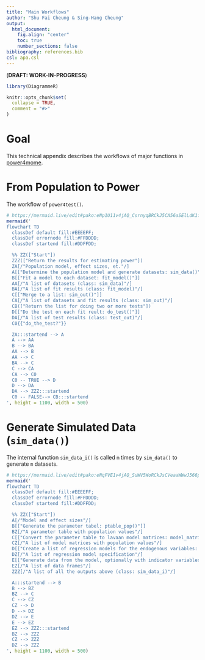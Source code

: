 ```yaml
---
title: "Main Workflows"
author: "Shu Fai Cheung & Sing-Hang Cheung"
output:
  html_document:
    fig.align: "center"
    toc: true
    number_sections: false
bibliography: references.bib
csl: apa.csl
---
```


(**DRAFT: WORK-IN-PROGRESS**)

```r
library(DiagrammeR)
```

```r
knitr::opts_chunk$set(
  collapse = TRUE,
  comment = "#>"
)
```

# Goal

This technical appendix describes the
workflows of major functions in
[power4mome](https://sfcheung.github.io/power4mome/).

# From Population to Power

The workflow of `power4test()`.

```r
# https://mermaid.live/edit#pako:eNp1U11v4jAQ_CsrnyqBRCkJ5CA56aSElLdK1fWeIBWyyAaiS2JkO-JaxH_v2gbSo7o87cfM7MRrH9lG5MgiVlTisNlxqeF3mjUAd3ewqbhSKRaQY8HbSkNRVlX07ZG-xeLHLQilFLIhsTNssUjp-wJTmmZgk59RaWpwFnVGLpe9VcZeDCxjr31TXbrao9JlzTXCszigvDbj1UPGnsW-rbguRQM1eagGgEWBGw2qfEdFmR5m7OHVEOIVaaWoUdZlg6B3CPsbNnAyuMUGpRmXc80VahWRWL02Wa9P061YYsQWpQZ-ZmoByDe7Cymi_9Rr2-pIsbUcQ1UqDaK4DoCePaZuTv_iOblhkChIVLSUjnQddGXNjbknlFs0trhlO3HR6s7O_H92uF3T10lnhW5OYtbzC3UrG3ueVqkQEnJRNlvQBwGU1EKSEVRaXXaX2lUIyzENoAXY03NTaWhEEmvT6uymN3Yt8daiKf7j0V0VuL__CbHdgQttnNg4cXXXSD7Fc7eBLp67MHaHZxP7ZlIXxs6lTejqfkLNEzZgNV08Xub05o7WGKO_rzFjEYU5l38yljUnwvFWi5e3ZsMiLVscMCna7Y5FBa8UZe2e1oRpybeS19fqnjdLIboc81IL-eSeuH3pFsOiI_vLIj8IhzN_7I0nvv_dC_wgGLA3Kk-GE28aTr1wFI6m4Wx2GrB3q-oPR54_G4VB4I29kR-Ox6cP5tlTaw
mermaid('
flowchart TD
  classDef default fill:#EEEEFF;
  classDef errornode fill:#FFDDDD;
  classDef startend fill:#DDFFDD;

  %% ZZ(["Start"])
  ZZZ(["Return the results for estimating power"])
  ZA[/"Population model, effect sizes, et."/]
  A[["Determine the population model and generate datasets: sim_data()"]]
  B[["Fit a model to each dataset: fit_model()"]]
  AA[/"A list of datasets (class: sim_data)"/]
  BA[/"A list of fit results (class: fit_model)"/]
  C[["Merge to a list: sim_out()"]]
  CA[/"A list of datasets and fit results (class: sim_out)"/]
  CB(["Return the list for doing two or more tests"])
  D[["Do the test on each fit reult: do_test()"]]
  DA[/"A list of test results (class: test_out)"/]
  C0{{"do_the_test?"}}

  ZA:::startend --> A
  A --> AA
  B --> BA
  AA --> B
  AA --> C
  BA --> C
  C --> CA
  CA --> C0
  C0 -- TRUE --> D
  D --> DA
  DA --> ZZZ:::startend
  C0 -- FALSE--> CB:::startend
', height = 1100, width = 500)
```

# Generate Simulated Data (`sim_data()`)

The internal function `sim_data_i()` is called `m`
times by `sim_data()` to generate `m` datasets.

```r
# https://mermaid.live/edit#pako:eNqFVE1v4jAQ_SuWV5WoRCkJsCVeaaWWwJ566p5CKuQmE7DkxJHt0G1R__uObQole9hIETPmzZs3H86BFqoEymgl1Wux49qS32neEFJIbkwKFSmh4p20pBJSsm9LfFarHxcI0FrpBmmOmNUqxecSYyxSQ1MeIWnqQB7i3qsrkmWDdU6fHCynz9fu9H59m9NH5JWEYyRUFRSWGPEOJqe3zw7ysMagX9CA5haI3QFpueY1WNDE8heQjLT4K2HTqnZwjcwhLHPU95dgCeRV2B1BZCe5Faohey67c7KFS7ZQzR6wS__kwnCriOR7zhtSe9U1t1oUYFjwN5_-pZjFUYwUxhJV9WL_oyn1mjS48vmJQsNWgzEO7tkMqZT2knEEaguN6gwSaeFkO3n1RtZnRWlPUZ-OmBYKUYnCK_qUsryYRcktJ5VWtU_rw4ZEtS6AS_kWyhJN6UhQW1_MxsWfFS17io7s2P1TJ7Ksh8E0PrfqbNtZQ_iL2gMZ-JVkuEYhx0ZcBwa_cYyx06be3PwkD35bgpmFzfHOwg8umFkYonf81UmDmYVWemfpiwhmFgryDor-kvJLAvzjC-3RS08eHdIadM1FiVf34K8RxVpryClD83hnc5o3HwjlnVVPb01BmdUdDKlW3XZHWcWlQa9rsQ-QCr7Ffp5OW95kSp19KAXO6TF8LPw3w2MoO9A_lMWzZDSPJ9FkGsffo1k8mw3pGx5PR9PoLrmLknEyvkvm848hffes8WgcxfNxMptFk2gcJ5PJx1_iPnd2
mermaid('
flowchart TD
  classDef default fill:#EEEEFF;
  classDef errornode fill:#FFDDDD;
  classDef startend fill:#DDFFDD;

  %% ZZ(["Start"])
  A[/"Model and effect sizes"/]
  B[["Generate the parameter tabel: ptable_pop()"]]
  BZ[/"A parameter table with population values"/]
  C[["Convert the parameter table to lavaan model matrices: model_matrices_pop()"]]
  CZ[/"A list of model matrices with population values"/]
  D[["Create a list of regression models for the endogenous variables: mm_lm()"]]
  DZ[/"A list of regression model specification"/]
  E[["Generate data from the model, optionally with indicator variables: mm_lm_data()"]]
  EZ[/"A list of data frames"/]
  ZZZ[/"A list of all the outputs above (class: sim_data_i)"/]

  A:::startend --> B
  B --> BZ
  BZ --> C
  C --> CZ
  CZ --> D
  D --> DZ
  DZ --> E
  E --> EZ
  EZ --> ZZZ:::startend
  BZ --> ZZZ
  CZ --> ZZZ
  DZ --> ZZZ
', height = 1100, width = 500)
```

